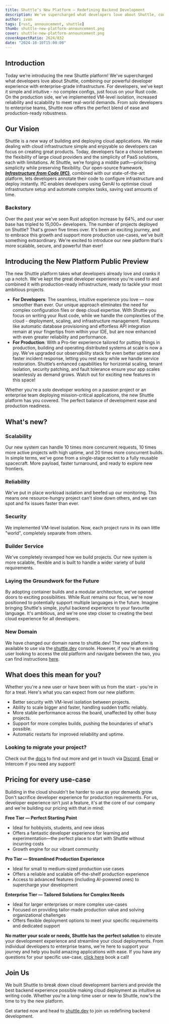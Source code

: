 ```yaml
---
title: Shuttle’s New Platform — Redefining Backend Development
description: We've supercharged what developers love about Shuttle, combining our powerful developer experience with enterprise-grade infrastructure.
author: ivan
tags: [rust, announcement, shuttle]
thumb: shuttle-new-platform-announcement.png
cover: shuttle-new-platform-announcement.png
coverAspectRatio: 2624/832
date: "2024-10-10T15:00:00"
---
```


## Introduction

Today we’re introducing the new Shuttle platform! We've supercharged what developers love about Shuttle, combining our powerful developer experience with enterprise-grade infrastructure. For developers, we've kept it simple and intuitive - no complex configs, just focus on your Rust code. On the production side, we've implemented VM-level isolation, increased reliability and scalability to meet real-world demands. From solo developers to enterprise teams, Shuttle now offers the perfect blend of ease and production-ready robustness.

## **Our Vision**

Shuttle is a new way of building and deploying cloud applications. We make dealing with cloud infrastructure simple and enjoyable so developers can focus on creating great products. Today, developers face a choice between the flexibility of large cloud providers and the simplicity of PaaS solutions, each with limitations. At Shuttle, we’re forging a middle path—prioritising simplicity while preserving flexibility. Our open-source framework, [***Infrastructure from Code* (IfC)**](https://www.shuttle.dev/blog/2022/05/09/ifc), combined with our state-of-the-art platform, lets developers annotate their code to configure infrastructure and deploy instantly. IfC enables developers using GenAI to optimise cloud infrastructure setup and automate complex tasks, saving vast amounts of time.

### Backstory

Over the past year we've seen Rust adoption increase by 64%, and our user base has tripled to 15,000+ developers. The number of projects deployed on Shuttle? That's grown five times over. It's been an exciting journey, and to embrace this growth and support more production use-cases, we've built something extraordinary. We're excited to introduce our new platform that's more scalable, secure, and powerful than ever!

## Introducing the New Platform Public Preview

The new Shuttle platform takes what developers already love and cranks it up a notch. We've kept the great developer experience you're used to and combined it with production-ready infrastructure, ready to tackle your most ambitious projects.

- **For Developers**: The seamless, intuitive experience you love — now smoother than ever. Our unique approach eliminates the need for complex configuration files or deep cloud expertise. With Shuttle you focus on writing your Rust code, while we handle the complexities of the cloud - deployment, scaling, and infrastructure management. Features like automatic database provisioning and effortless API integration remain at your fingertips from within your IDE, but are now enhanced with even greater reliability and performance.
- **For Production**: With a Pro-tier experience tailored for putting things in production, building and operating distributed systems at scale is now a joy. We’ve upgraded our observability stack for even better uptime and faster incident response, letting you rest easy while we handle service restoration. Shuttle’s enhanced capabilities for horizontal scaling, tenant isolation, security patching, and fault tolerance ensure your app scales seamlessly as demand grows. Watch out for exciting new features in this space!

Whether you're a solo developer working on a passion project or an enterprise team deploying mission-critical applications, the new Shuttle platform has you covered. The perfect balance of development ease and production readiness.

## What's new?

### Scalability

Our new system can handle 10 times more concurrent requests, 10 times more active projects with high uptime, and 20 times more concurrent builds. In simple terms, we've gone from a single-stage rocket to a fully reusable spacecraft. More payload, faster turnaround, and ready to explore new frontiers.

### Reliability

We've put in place workload isolation and beefed up our monitoring. This means one resource-hungry project can't slow down others, and we can spot and fix issues faster than ever.

### Security

We implemented VM-level isolation. Now, each project runs in its own little "world", completely separate from others.

### Builder Service

We've completely revamped how we build projects. Our new system is more scalable, flexible and is built to handle a wider variety of build requirements.

### Laying the Groundwork for the Future

By adopting container builds and a modular architecture, we've opened doors to exciting possibilities. While Rust remains our focus, we're now positioned to potentially support multiple languages in the future. Imagine bringing Shuttle's simple, joyful backend experience to your favourite language. It's ambitious, and we're one step closer to creating the best cloud experience for all developers.

### New Domain

We have changed our domain name to shuttle.dev! The new platform is available to use via the [shuttle.dev](https://www.shuttle.dev) console. However, if you're an existing user looking to access the old platform and navigate between the two, you can find instructions [here](https://docs.shuttle.dev/introduction/platform-update).

## What does this mean for you?

Whether you're a new user or have been with us from the start - you're in for a treat. Here's what you can expect from our new platform:

- Better security with VM-level isolation between projects.
- Ability to scale bigger and faster, handling sudden traffic reliably.
- More stable performance across the board, unaffected by other busy projects.
- Support for more complex builds, pushing the boundaries of what's possible.
- Automatic restarts for improved reliability and uptime.

### Looking to migrate your project?

Check out the [docs](https://docs.shuttle.dev/introduction/platform-migration) to find out more and get in touch via [Discord](https://discord.gg/shuttle), [Email](mailto:support@shuttle.rs) or Intercom if you need any support!

## Pricing for every use-case

Building in the cloud shouldn't be harder to use as your demands grow. Don't sacrifice developer experience for production requirements. For us, developer experience isn’t just a feature, it's at the core of our company and we're building our pricing with that in mind:

**Free Tier — Perfect Starting Point**

- Ideal for hobbyists, students, and new ideas
- Offers a fantastic developer experience for learning and experimentation—the perfect place to start with Shuttle without incurring costs
- Growth engine for our vibrant community

**Pro Tier — Streamlined Production Experience**

- Ideal for small to medium-sized production use cases
- Offers a reliable and scalable off-the-shelf production experience
- Access to advanced features (including AI-powered ones) to supercharge your development

**Enterprise Tier — Tailored Solutions for Complex Needs**

- Ideal for larger enterprises or more complex use-cases
- Focused on providing tailor-made production value and solving organizational challenges
- Offers flexible deployment options to meet your specific requirements and dedicated support

**No matter your scale or needs, Shuttle has the perfect solution** to elevate your development experience and streamline your cloud deployments. From individual developers to enterprise teams, we're here to support your journey and help you build amazing applications with ease. If you have any questions for your specific use-case, [click here](https://cal.com/team/shuttle/shuttleproductdiscoverycall) book a call!

## Join Us

We built Shuttle to break down cloud development barriers and provide the best backend experience possible making cloud deployment as intuitive as writing code. Whether you're a long-time user or new to Shuttle, now's the time to try the new platform.

Get started now and head to [shuttle.dev](https://www.shuttle.dev) to join us redefining backend development.
